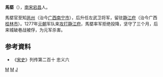 '''馬塈'''（{{bd|？||1277年||catIdx=M}}），[[南宋|南宋]][[宕昌|宕昌]]人。

馬塈官至知[[邕州|邕州]]（治今[[广西|广西]][[南宁市|南宁市]]），后升任左武卫将军，留驻[[静江府|静江府]]（治今广西[[桂林市|桂林市]]）。1277年[[元朝|元朝]]军队来[[静江之战|攻打静江府]]，馬塈率军拒绝投降，坚守了三个月，后来城破巷战被俘，为元军杀害。

== 参考資料 ==
*《[[宋史|宋史]]》列传第二百十 忠义六

[[Category:宕昌人|M]]
[[Category:南宋官员|M]]
[[Category:馬姓|J]]